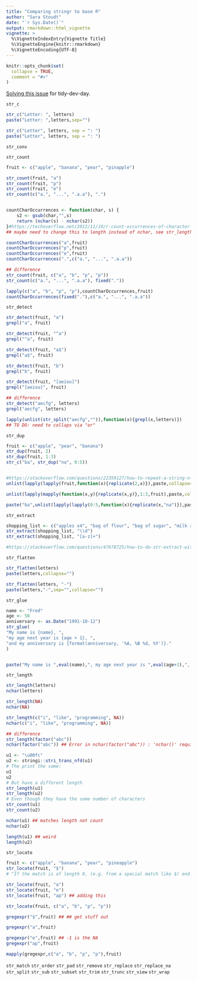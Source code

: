 ```yaml
---
title: "Comparing stringr to base R"
author: "Sara Stoudt"
date: "`r Sys.Date()`"
output: rmarkdown::html_vignette
vignette: >
  %\VignetteIndexEntry{Vignette Title}
  %\VignetteEngine{knitr::rmarkdown}
  %\VignetteEncoding{UTF-8}
---
```


```r
knitr::opts_chunk$set(
  collapse = TRUE,
  comment = "#>"
)
```

[Solving this issue](https://github.com/tidyverse/stringr/issues/266) for tidy-dev-day.


`str_c`

```r
str_c("Letter: ", letters)
paste("Letter: ",letters,sep="")
```

```r
str_c("Letter", letters, sep = ": ")
paste("Letter", letters, sep = ": ")
```

`str_conv`



`str_count`

```r
fruit <- c("apple", "banana", "pear", "pinapple")

str_count(fruit, "a")
str_count(fruit, "p")
str_count(fruit, "e")
str_count(c("a.", "...", ".a.a"), ".")


countCharOccurrences <- function(char, s) {
    s2 <- gsub(char,"",s)
    return (nchar(s) - nchar(s2))
}#https://techoverflow.net/2012/11/10/r-count-occurrences-of-character-in-string/
## maybe need to change this to length instead of nchar, see str_length

countCharOccurrences("a",fruit)
countCharOccurrences("p",fruit)
countCharOccurrences("e",fruit)
countCharOccurrences(".",c("a.", "...", ".a.a"))
```


```r
## difference
str_count(fruit, c("a", "b", "p", "p"))
str_count(c("a.", "...", ".a.a"), fixed("."))

lapply(c("a", "b", "p", "p"),countCharOccurrences,fruit)
countCharOccurrences(fixed("."),c("a.", "...", ".a.a"))
```


`str_detect`

```r
str_detect(fruit, "a")
grepl("a", fruit)

str_detect(fruit, "^a")
grepl("^a", fruit)

str_detect(fruit, "a$")
grepl("a$", fruit)

str_detect(fruit, "b")
grepl("b", fruit)

str_detect(fruit, "[aeiou]")
grepl("[aeiou]", fruit)
```

```r
## difference
str_detect("aecfg", letters)
grepl("aecfg", letters)

lapply(unlist(str_split("aecfg","")),function(x){grepl(x,letters)}) 
## TO DO: need to collaps via "or"
```


`str_dup`

```r
fruit <- c("apple", "pear", "banana")
str_dup(fruit, 2)
str_dup(fruit, 1:3)
str_c("ba", str_dup("na", 0:5))


#https://stackoverflow.com/questions/22359127/how-to-repeat-a-string-n-times-in-r
unlist(lapply(lapply(fruit,function(x){replicate(2,x)}),paste,collapse=""))

unlist(lapply(mapply(function(x,y){replicate(x,y)},1:3,fruit),paste,collapse=""))

paste("ba",unlist(lapply(lapply(0:5,function(x){replicate(x,"na")}),paste,collapse="")),sep="")
```

`str_extract`

```r
shopping_list <- c("apples x4", "bag of flour", "bag of sugar", "milk x2")
str_extract(shopping_list, "\\d")
str_extract(shopping_list, "[a-z]+")

#https://stackoverflow.com/questions/47678725/how-to-do-str-extract-with-base-r
```

`str_flatten`

```r
str_flatten(letters)
paste(letters,collapse="")

str_flatten(letters, "-")
paste(letters,"-",sep="",collapse="")
```

`str_glue`

```r
name <- "Fred"
age <- 50
anniversary <- as.Date("1991-10-12")
str_glue(
"My name is {name}, ",
"my age next year is {age + 1}, ",
"and my anniversary is {format(anniversary, '%A, %B %d, %Y')}."
)


paste("My name is ",eval(name),", my age next year is ",eval(age+1),", and my anniversary is ",eval(format(anniversary, '%A, %B %d, %Y')),".",sep="")
```

`str_length`

```r
str_length(letters)
nchar(letters)

str_length(NA)
nchar(NA)

str_length(c("i", "like", "programming", NA))
nchar(c("i", "like", "programming", NA))
```

```r
## difference
str_length(factor("abc"))
nchar(factor("abc")) ## Error in nchar(factor("abc")) : 'nchar()' requires a character vector
```

```r
u1 <- "\u00fc"
u2 <- stringi::stri_trans_nfd(u1)
# The print the same:
u1
u2
# But have a different length
str_length(u1)
str_length(u2)
# Even though they have the same number of characters
str_count(u1)
str_count(u2)

nchar(u1) ## matches length not count
nchar(u2)

length(u1) ## weird
length(u2)
```


`str_locate`

```r
fruit <- c("apple", "banana", "pear", "pineapple")
str_locate(fruit, "$")
# "If the match is of length 0, (e.g. from a special match like $) end will be one character less than start."

str_locate(fruit, "a")
str_locate(fruit, "e")
str_locate(fruit, "ap") ## adding this

str_locate(fruit, c("a", "b", "p", "p"))

gregexpr("$",fruit) ## ## get stuff out

gregexpr("a",fruit)

gregexpr("e",fruit) ## -1 is the NA
gregexpr("ap",fruit)

mapply(gregexpr,c("a", "b", "p", "p"),fruit)
```

`str_match`
`str_order`
`str_pad`
`str_remove`
`str_replace`
`str_replace_na`
`str_split`
`str_sub`
`str_subset`
`str_trim`
`str_trunc`
`str_view`
`str_wrap`
